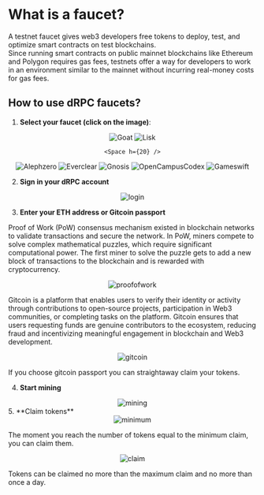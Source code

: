 

# What is a faucet?
A testnet faucet gives web3 developers free tokens to deploy, test, and optimize smart contracts on test blockchains. \
Since running smart contracts on public mainnet blockchains like Ethereum and Polygon requires gas fees, testnets offer a way for developers to work in an environment similar to the mainnet without incurring real-money costs for gas fees.

## How to use dRPC faucets?

1. **Select your faucet (click on the image)**:

<center>
        <Link href={"https://drpc.org/faucet/goat"} target="_blank">
    <Image
      src={Goat}
      alt="Goat"
      width={210}
      height={210}
    />
  </Link>


<Space h={20} />

<Link href={"https://drpc.org/faucet/lisk"} target="_blank">
        <Image
          src={Lisk}
          alt="Lisk"
          width={210}
          height={210}
        />
      </Link>

    <Space h={20} />

<Link href={"https://drpc.org/faucet/alephzero"} target="_blank">
        <Image
          src={Alephzero}
          alt="Alephzero"
          width={210}
          height={210}
        />
      </Link>
    <Space h={20} />

<Link href={"https://drpc.org/faucet/everclear"} target="_blank">
        <Image
          src={Everclear}
          alt="Everclear"
          width={210}
          height={210}
        />
      </Link>
<Space h={20} />

<Link href={"https://drpc.org/faucet/gnosis"} target="_blank">
        <Image
          src={Gnosis}
          alt="Gnosis"
          width={210}
          height={210}
        />
      </Link>
<Space h={20} />

<Link href={"https://drpc.org/faucet/open-campus-codex"} target="_blank">
        <Image
          src={OpenCampusCodex}
          alt="OpenCampusCodex"
          width={210}
          height={210}
        />
      </Link>
<Space h={20} />

<Link href={"https://drpc.org/faucet/gameswift"} target="_blank">
        <Image
          src={Gameswift}
          alt="Gameswift"
          width={210}
          height={210}
        />
      </Link>
</center>


2. **Sign in your dRPC account**
<center>
        <Image
          src={login}
          alt="login"
          width={800}
          height={800}
        />
</center>

3. **Enter your ETH address or Gitcoin passport**

Proof of Work (PoW) consensus mechanism existed in blockchain networks to validate transactions and secure the network. In PoW, miners compete to solve complex mathematical puzzles, which require significant computational power. The first miner to solve the puzzle gets to add a new block of transactions to the blockchain and is rewarded with cryptocurrency.
<center>
        <Image
          src={proofofwork}
          alt="proofofwork"
          width={800}
          height={800}
        />
</center>

Gitcoin is a platform that enables users to verify their identity or activity through contributions to open-source projects, participation in Web3 communities, or completing tasks on the platform. Gitcoin ensures that users requesting funds are genuine contributors to the ecosystem, reducing fraud and incentivizing meaningful engagement in blockchain and Web3 development.

<center>
        <Image
          src={gitcoin}
          alt="gitcoin"
          width={800}
          height={800}
        />
</center>

If you choose gitcoin passport you can straightaway claim your tokens.

4. **Start mining**

<center>
        <Image
          src={mining}
          alt="mining"
          width={800}
          height={800}
        />
</center>
5. **Claim tokens**

<center>
        <Image
          src={minimum}
          alt="minimum"
          width={800}
          height={800}
        />
</center>

The moment you reach the number of tokens equal to the minimum claim, you can claim them.

<center>
        <Image
          src={claim}
          alt="claim"
          width={750}
          height={750}
        />
</center>

Tokens can be claimed no more than the maximum claim and no more than once a day.

